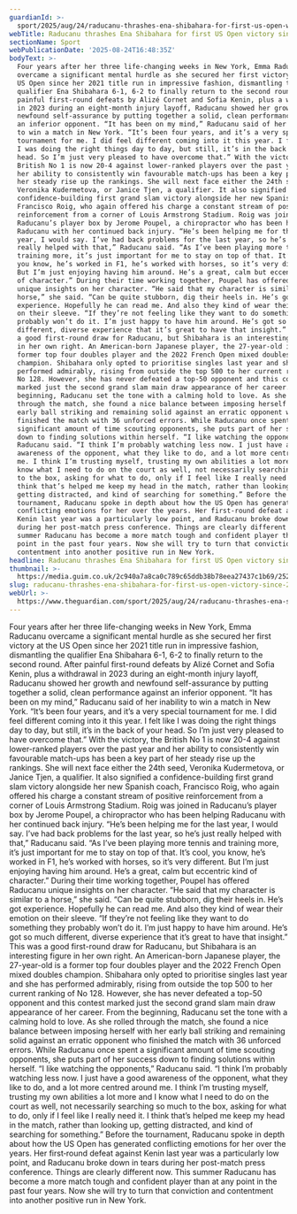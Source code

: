 ```yaml
---
guardianId: >-
  sport/2025/aug/24/raducanu-thrashes-ena-shibahara-for-first-us-open-win-since-2021-title
webTitle: Raducanu thrashes Ena Shibahara for first US Open victory since 2021 title
sectionName: Sport
webPublicationDate: '2025-08-24T16:48:35Z'
bodyText: >-
  Four years after her three life-changing weeks in New York, Emma Raducanu
  overcame a significant mental hurdle as she secured her first victory at the
  US Open since her 2021 title run in impressive fashion, dismantling the
  qualifier Ena Shibahara 6-1, 6-2 to finally return to the second round. After
  painful first-round defeats by Alizé Cornet and Sofia Kenin, plus a withdrawal
  in 2023 during an eight-month injury layoff, Raducanu showed her growth and
  newfound self-assurance by putting together a solid, clean performance against
  an inferior opponent. “It has been on my mind,” Raducanu said of her inability
  to win a match in New York. “It’s been four years, and it’s a very special
  tournament for me. I did feel different coming into it this year. I felt like
  I was doing the right things day to day, but still, it’s in the back of your
  head. So I’m just very pleased to have overcome that.” With the victory, the
  British No 1 is now 20-4 against lower-ranked players over the past year and
  her ability to consistently win favourable match-ups has been a key part of
  her steady rise up the rankings. She will next face either the 24th seed,
  Veronika Kudermetova, or Janice Tjen, a qualifier. It also signified a
  confidence-building first grand slam victory alongside her new Spanish coach,
  Francisco Roig, who again offered his charge a constant stream of positive
  reinforcement from a corner of Louis Armstrong Stadium. Roig was joined in
  Raducanu’s player box by Jerome Poupel, a chiropractor who has been helping
  Raducanu with her continued back injury. “He’s been helping me for the last
  year, I would say. I’ve had back problems for the last year, so he’s just
  really helped with that,” Raducanu said. “As I’ve been playing more tennis and
  training more, it’s just important for me to stay on top of that. It’s cool,
  you know, he’s worked in F1, he’s worked with horses, so it’s very different.
  But I’m just enjoying having him around. He’s a great, calm but eccentric kind
  of character.” During their time working together, Poupel has offered Raducanu
  unique insights on her character. “He said that my character is similar to a
  horse,” she said. “Can be quite stubborn, dig their heels in. He’s got
  experience. Hopefully he can read me. And also they kind of wear their emotion
  on their sleeve. “If they’re not feeling like they want to do something they
  probably won’t do it. I’m just happy to have him around. He’s got so much
  different, diverse experience that it’s great to have that insight.” This was
  a good first-round draw for Raducanu, but Shibahara is an interesting figure
  in her own right. An American-born Japanese player, the 27-year-old is a
  former top four doubles player and the 2022 French Open mixed doubles
  champion. Shibahara only opted to prioritise singles last year and she has
  performed admirably, rising from outside the top 500 to her current ranking of
  No 128. However, she has never defeated a top-50 opponent and this contest
  marked just the second grand slam main draw appearance of her career. From the
  beginning, Raducanu set the tone with a calming hold to love. As she rolled
  through the match, she found a nice balance between imposing herself with her
  early ball striking and remaining solid against an erratic opponent who
  finished the match with 36 unforced errors. While Raducanu once spent a
  significant amount of time scouting opponents, she puts part of her success
  down to finding solutions within herself. “I like watching the opponents,”
  Raducanu said. “I think I’m probably watching less now. I just have a good
  awareness of the opponent, what they like to do, and a lot more centred around
  me. I think I’m trusting myself, trusting my own abilities a lot more and I
  know what I need to do on the court as well, not necessarily searching so much
  to the box, asking for what to do, only if I feel like I really need it. I
  think that’s helped me keep my head in the match, rather than looking up,
  getting distracted, and kind of searching for something.” Before the
  tournament, Raducanu spoke in depth about how the US Open has generated
  conflicting emotions for her over the years. Her first‑round defeat against
  Kenin last year was a particularly low point, and Raducanu broke down in tears
  during her post-match press conference. Things are clearly different now. This
  summer Raducanu has become a more match tough and confident player than at any
  point in the past four years. Now she will try to turn that conviction and
  contentment into another positive run in New York.
headline: Raducanu thrashes Ena Shibahara for first US Open victory since 2021 title
thumbnail: >-
  https://media.guim.co.uk/2c940a7a8ca0c789c65ddb38b78eea27437c1b69/252_0_2182_1746/500.jpg
slug: raducanu-thrashes-ena-shibahara-for-first-us-open-victory-since-2021-title
webUrl: >-
  https://www.theguardian.com/sport/2025/aug/24/raducanu-thrashes-ena-shibahara-for-first-us-open-win-since-2021-title
---
```

Four years after her three life-changing weeks in New York, Emma Raducanu overcame a significant mental hurdle as she secured her first victory at the US Open since her 2021 title run in impressive fashion, dismantling the qualifier Ena Shibahara 6-1, 6-2 to finally return to the second round. After painful first-round defeats by Alizé Cornet and Sofia Kenin, plus a withdrawal in 2023 during an eight-month injury layoff, Raducanu showed her growth and newfound self-assurance by putting together a solid, clean performance against an inferior opponent. “It has been on my mind,” Raducanu said of her inability to win a match in New York. “It’s been four years, and it’s a very special tournament for me. I did feel different coming into it this year. I felt like I was doing the right things day to day, but still, it’s in the back of your head. So I’m just very pleased to have overcome that.” With the victory, the British No 1 is now 20-4 against lower-ranked players over the past year and her ability to consistently win favourable match-ups has been a key part of her steady rise up the rankings. She will next face either the 24th seed, Veronika Kudermetova, or Janice Tjen, a qualifier. It also signified a confidence-building first grand slam victory alongside her new Spanish coach, Francisco Roig, who again offered his charge a constant stream of positive reinforcement from a corner of Louis Armstrong Stadium. Roig was joined in Raducanu’s player box by Jerome Poupel, a chiropractor who has been helping Raducanu with her continued back injury. “He’s been helping me for the last year, I would say. I’ve had back problems for the last year, so he’s just really helped with that,” Raducanu said. “As I’ve been playing more tennis and training more, it’s just important for me to stay on top of that. It’s cool, you know, he’s worked in F1, he’s worked with horses, so it’s very different. But I’m just enjoying having him around. He’s a great, calm but eccentric kind of character.” During their time working together, Poupel has offered Raducanu unique insights on her character. “He said that my character is similar to a horse,” she said. “Can be quite stubborn, dig their heels in. He’s got experience. Hopefully he can read me. And also they kind of wear their emotion on their sleeve. “If they’re not feeling like they want to do something they probably won’t do it. I’m just happy to have him around. He’s got so much different, diverse experience that it’s great to have that insight.” This was a good first-round draw for Raducanu, but Shibahara is an interesting figure in her own right. An American-born Japanese player, the 27-year-old is a former top four doubles player and the 2022 French Open mixed doubles champion. Shibahara only opted to prioritise singles last year and she has performed admirably, rising from outside the top 500 to her current ranking of No 128. However, she has never defeated a top-50 opponent and this contest marked just the second grand slam main draw appearance of her career. From the beginning, Raducanu set the tone with a calming hold to love. As she rolled through the match, she found a nice balance between imposing herself with her early ball striking and remaining solid against an erratic opponent who finished the match with 36 unforced errors. While Raducanu once spent a significant amount of time scouting opponents, she puts part of her success down to finding solutions within herself. “I like watching the opponents,” Raducanu said. “I think I’m probably watching less now. I just have a good awareness of the opponent, what they like to do, and a lot more centred around me. I think I’m trusting myself, trusting my own abilities a lot more and I know what I need to do on the court as well, not necessarily searching so much to the box, asking for what to do, only if I feel like I really need it. I think that’s helped me keep my head in the match, rather than looking up, getting distracted, and kind of searching for something.” Before the tournament, Raducanu spoke in depth about how the US Open has generated conflicting emotions for her over the years. Her first‑round defeat against Kenin last year was a particularly low point, and Raducanu broke down in tears during her post-match press conference. Things are clearly different now. This summer Raducanu has become a more match tough and confident player than at any point in the past four years. Now she will try to turn that conviction and contentment into another positive run in New York.
